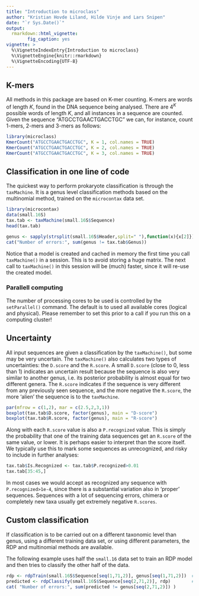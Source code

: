 ```yaml
---
title: "Introduction to microclass"
author: "Kristian Hovde Liland, Hilde Vinje and Lars Snipen"
date: "`r Sys.Date()`"
output: 
  rmarkdown::html_vignette:
        fig_caption: yes
vignette: >
  %\VignetteIndexEntry{Introduction to microclass}
  %\VignetteEngine{knitr::rmarkdown}
  %\VignetteEncoding{UTF-8}
---
```


## K-mers

All methods in this package are based on K-mer counting. K-mers are words of length $K$, found in the DNA sequence being analysed. There are $4^K$ possible words of length $K$, and all instances in a sequence are counted. Given the sequence "ATGCCTGAACTGACCTGC" we can, for instance, count 1-mers, 2-mers and 3-mers as follows:

```r
library(microclass)
KmerCount("ATGCCTGAACTGACCTGC", K = 1, col.names = TRUE)
KmerCount("ATGCCTGAACTGACCTGC", K = 2, col.names = TRUE)
KmerCount("ATGCCTGAACTGACCTGC", K = 3, col.names = TRUE)
```


## Classification in one line of code

The quickest way to perform prokaryote classification is through the `taxMachine`. It is a genus level
classification methods based on the multinomial method, trained on the `microcontax` data set.

```r
library(microcontax)
data(small.16S)
tax.tab <- taxMachine(small.16S$Sequence)
head(tax.tab)
```

```r
genus <- sapply(strsplit(small.16S$Header,split=" "),function(x){x[2]})
cat("Number of errors:", sum(genus != tax.tab$Genus))
```
Notice that a model is created and cached in memory the first time you call `taxMachine()` in a session. This is to avoid storing a huge matrix. The next call to `taxMachine()` in this session will be (much) faster, since it will re-use the created model.


### Parallell computing
The number of processing cores to be used is controlled by the `setParallel()` command. The default is to used all available cores (logical and physical). Please remember to set this prior to a call if you run this on a computing cluster!


## Uncertainty
All input sequences are given a classification by the `taxMachine()`, but some may be very uncertain.
The `taxMachine()` also calculates two types of uncertainties: the `D.score` and the `R.score`. A small `D.score` (close to 0, less than 1) indicates an uncertain result because the sequence is also very similar to another genus, i.e. its posterior probability is almost equal for two different genera. The `R.score` indicates if the sequence is very different from any previously seen sequence, and the more negative the `R.score`, the more 'alien' the sequence is to the `taxMachine`.

```r
par(mfrow = c(1,2), mar = c(2.5,2,3,1))
boxplot(tax.tab$D.score, factor(genus), main = "D-score")
boxplot(tax.tab$R.score, factor(genus), main = "R-score")
```

Along with each `R.score` value is also a `P.recognized` value. This is simply the probability that one of the training data sequences get an `R.score` of the same value, or lower. It is perhaps easier to interpret than the score itself. We typically use this to mark some sequences as unrecognized, and risky to include in further analyses:

```r
tax.tab$Is.Recognized <- tax.tab$P.recognized>0.01
tax.tab[35:45,]
```

In most cases we would accept as recognized any sequence with `P.recognized>1e-4`, since there is a substantial variation also in 'proper' sequences. Sequences with a lot of sequencing errors, chimera or completely new taxa usually get extremely negative `R.scores`.


## Custom classification

If classification is to be carried out on a different taxonomic level than genus, using a
different training data set, or using different parameters, the RDP and multinomial methods are available.

The following example uses half the `small.16` data set to train an RDP model and then tries
to classify the other half of the data.

```r
rdp <- rdpTrain(small.16S$Sequence[seq(1,71,2)], genus[seq(1,71,2)])  # training step
predicted <- rdpClassify(small.16S$Sequence[seq(2,71,2)], rdp)        # classification step
cat( "Number of errors:", sum(predicted != genus[seq(2,71,2)]) )
```

